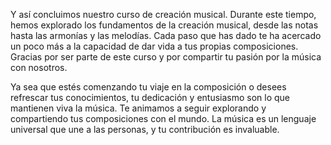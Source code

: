 Y así concluimos nuestro curso de creación musical. Durante este tiempo, hemos explorado los fundamentos de la creación musical, desde las notas hasta las armonías y las melodías. Cada paso que has dado te ha acercado un poco más a la capacidad de dar vida a tus propias composiciones. Gracias por ser parte de este curso y por compartir tu pasión por la música con nosotros.

Ya sea que estés comenzando tu viaje en la composición o desees refrescar tus conocimientos, tu dedicación y entusiasmo son lo que mantienen viva la música. Te animamos a seguir explorando y compartiendo tus composiciones con el mundo. La música es un lenguaje universal que une a las personas, y tu contribución es invaluable.
